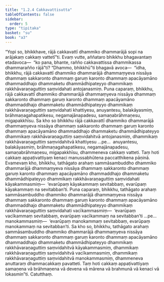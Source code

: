 ```yaml
---
title: "1.2.4 Cakkavattisutta"
tableOfContents: false
sidebar:
  order: 5
type: "tipitaka"
basket: "su"
book: "a3"
---
```



<DynamicBreadcrumb />

<Division number="14" book="a3">

<Paragraph number="54" book="a3">
“Yopi so, bhikkhave, rājā cakkavattī dhammiko dhammarājā sopi na arājakaṃ cakkaṃ vattetī”ti. Evaṃ vutte, aññataro bhikkhu bhagavantaṃ etadavoca—  “ko pana, bhante, rañño cakkavattissa dhammikassa dhammarañño rājā”ti? “Dhammo, bhikkhū”ti bhagavā avoca—  “idha, bhikkhu, rājā cakkavattī dhammiko dhammarājā dhammaṃyeva nissāya dhammaṃ sakkaronto dhammaṃ garuṃ karonto dhammaṃ apacāyamāno dhammaddhajo dhammaketu dhammādhipateyyo dhammikaṃ rakkhāvaraṇaguttiṃ saṃvidahati antojanasmiṃ.
</Paragraph>

<Paragraph number="55" book="a3">
Puna caparaṃ, bhikkhu, rājā cakkavattī dhammiko dhammarājā dhammaṃyeva nissāya dhammaṃ sakkaronto dhammaṃ garuṃ karonto dhammaṃ apacāyamāno dhammaddhajo dhammaketu dhammādhipateyyo dhammikaṃ rakkhāvaraṇaguttiṃ saṃvidahati khattiyesu, anuyantesu, balakāyasmiṃ, brāhmaṇagahapatikesu, negamajānapadesu, samaṇabrāhmaṇesu, migapakkhīsu. Sa kho so bhikkhu rājā cakkavattī dhammiko dhammarājā dhammaṃyeva nissāya dhammaṃ sakkaronto dhammaṃ garuṃ karonto dhammaṃ apacāyamāno dhammaddhajo dhammaketu dhammādhipateyyo dhammikaṃ rakkhāvaraṇaguttiṃ saṃvidahitvā antojanasmiṃ, dhammikaṃ rakkhāvaraṇaguttiṃ saṃvidahitvā khattiyesu …pe…  anuyantesu, balakāyasmiṃ, brāhmaṇagahapatikesu, negamajānapadesu, samaṇabrāhmaṇesu, migapakkhīsu, dhammeneva cakkaṃ vatteti. Taṃ hoti cakkaṃ appaṭivattiyaṃ kenaci manussabhūtena paccatthikena pāṇinā.
</Paragraph>

<Paragraph number="56" book="a3">
Evamevaṃ kho, bhikkhu, tathāgato arahaṃ sammāsambuddho dhammiko dhammarājā dhammaṃyeva nissāya dhammaṃ sakkaronto dhammaṃ garuṃ karonto dhammaṃ apacāyamāno dhammaddhajo dhammaketu dhammādhipateyyo dhammikaṃ rakkhāvaraṇaguttiṃ saṃvidahati kāyakammasmiṃ—  ‘evarūpaṃ kāyakammaṃ sevitabbaṃ, evarūpaṃ kāyakammaṃ na sevitabban’ti.
</Paragraph>

<Paragraph number="57" book="a3">
Puna caparaṃ, bhikkhu, tathāgato arahaṃ sammāsambuddho dhammiko dhammarājā dhammaṃyeva nissāya dhammaṃ sakkaronto dhammaṃ garuṃ karonto dhammaṃ apacāyamāno dhammaddhajo dhammaketu dhammādhipateyyo dhammikaṃ rakkhāvaraṇaguttiṃ saṃvidahati vacīkammasmiṃ—  ‘evarūpaṃ vacīkammaṃ sevitabbaṃ, evarūpaṃ vacīkammaṃ na sevitabban’ti …pe…  manokammasmiṃ—  ‘evarūpaṃ manokammaṃ sevitabbaṃ, evarūpaṃ manokammaṃ na sevitabban’ti.
</Paragraph>

<Paragraph number="58" book="a3">
Sa kho so, bhikkhu, tathāgato arahaṃ sammāsambuddho dhammiko dhammarājā dhammaṃyeva nissāya dhammaṃ sakkaronto dhammaṃ garuṃ karonto dhammaṃ apacāyamāno dhammaddhajo dhammaketu dhammādhipateyyo dhammikaṃ rakkhāvaraṇaguttiṃ saṃvidahitvā kāyakammasmiṃ, dhammikaṃ rakkhāvaraṇaguttiṃ saṃvidahitvā vacīkammasmiṃ, dhammikaṃ rakkhāvaraṇaguttiṃ saṃvidahitvā manokammasmiṃ, dhammeneva anuttaraṃ dhammacakkaṃ pavatteti. Taṃ hoti cakkaṃ appaṭivattiyaṃ samaṇena vā brāhmaṇena vā devena vā mārena vā brahmunā vā kenaci vā lokasmin”ti.

</Paragraph>
</Division>

<Paragraph number="59" type="center" book="a3">
Catutthaṃ.
</Paragraph>